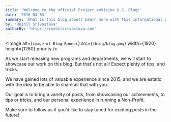 ```yaml
---
title: 'Welcome to the official Project enVision U.S. Blog!'
date: '2018-04-03'
summary: 'What is this blog about? Learn more with this informational post.'
by: 'Rushil Srivastava'
authorBy: 'https://rushilsrivastava.com'
---
```


<Image
  alt={`image of Blog Banner`}
  src={`/blog/blog.png`}
  width={1920}
  height={1280}
  priority
/>

As we start releasing new programs and departments, we will start to showcase our work on this blog. But that's not all! Expect plenty of tips, and tricks.

We have gained lots of valuable experience since 2015, and we are estatic with the idea to be able to share all that with you.

Our goal is to bring a variety of posts, from showcasing our achievments, to tips or tricks, and our personal experience in running a Non-Profit.

Make sure to follow us if you’d like to stay tuned for exciting posts in the future!
